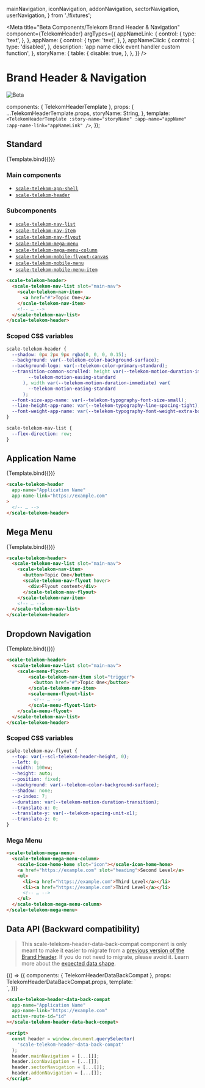   mainNavigation,
  iconNavigation,
  addonNavigation,
  sectorNavigation,
  userNavigation,
} from './fixtures';

<Meta
  title="Beta Components/Telekom Brand Header & Navigation"
  component={TelekomHeader}
  argTypes={{
    appNameLink: {
      control: {
        type: 'text',
      },
    },
    appName: {
      control: {
        type: 'text',
      },
    },
    appNameClick: {
      control: {
        type: 'disabled',
      },
      description: 'app name click event handler custom function',
    },
    storyName: {
      table: {
        disable: true,
      },
    },
  }}
/>

<div
  style={{
    display: 'inline-flex',
    alignItems: 'center',
    justifyContent: 'space-between',
    width: '100%',
  }}
>
  <h1>Brand Header & Navigation</h1>
  <img src="assets/beta.png" alt="Beta" />
</div>

  components: { TelekomHeaderTemplate },
  props: {
    ...TelekomHeaderTemplate.props,
    storyName: String,
  },
  template: `
    <TelekomHeaderTemplate
      :story-name="storyName"
      :app-name="appName"
      :app-name-link="appNameLink"
    />
  `,
});

## Standard

<Canvas withSource="none">
  <Story
    name="Standard"
    args={{ storyName: 'StoryStandard' }}
    inline={false}
    height={500}
  >
    {Template.bind({})}
  </Story>
</Canvas>

<ArgsTable story="Standard" />

### Main components

- [`scale-telekom-app-shell`](https://github.com/telekom/scale/tree/main/packages/components/src/components/telekom/telekom-app-shell)
- [`scale-telekom-header`](https://github.com/telekom/scale/tree/main/packages/components/src/components/telekom/telekom-header)

### Subcomponents

- [`scale-telekom-nav-list`](https://github.com/telekom/scale/tree/main/packages/components/src/components/telekom/telekom-nav-list)
- [`scale-telekom-nav-item`](https://github.com/telekom/scale/tree/main/packages/components/src/components/telekom/telekom-nav-item)
- [`scale-telekom-nav-flyout`](https://github.com/telekom/scale/tree/main/packages/components/src/components/telekom/telekom-nav-flyout)
- [`scale-telekom-mega-menu`](https://github.com/telekom/scale/tree/main/packages/components/src/components/telekom/telekom-mega-menu)
- [`scale-telekom-mega-menu-column`](https://github.com/telekom/scale/tree/main/packages/components/src/components/telekom/telekom-mega-menu)
- [`scale-telekom-mobile-flyout-canvas`](https://github.com/telekom/scale/tree/main/packages/components/src/components/telekom/telekom-mobile-flyout-canvas)
- [`scale-telekom-mobile-menu`](https://github.com/telekom/scale/tree/main/packages/components/src/components/telekom/telekom-mobile-menu)
- [`scale-telekom-mobile-menu-item`](https://github.com/telekom/scale/tree/main/packages/components/src/components/telekom/telekom-mobile-menu-item)

```html
<scale-telekom-header>
  <scale-telekom-nav-list slot="main-nav">
    <scale-telekom-nav-item>
      <a href="#">Topic One</a>
    </scale-telekom-nav-item>
    <!-- … -->
  </scale-telekom-nav-list>
</scale-telekom-header>
```

### Scoped CSS variables

```css
scale-telekom-header {
  --shadow: 0px 2px 9px rgba(0, 0, 0, 0.15);
  --background: var(--telekom-color-background-surface);
  --background-logo: var(--telekom-color-primary-standard);
  --transition-common-scrolled: height var(--telekom-motion-duration-immediate) var(
        --telekom-motion-easing-standard
      ), width var(--telekom-motion-duration-immediate) var(
        --telekom-motion-easing-standard
      );
  --font-size-app-name: var(--telekom-typography-font-size-small);
  --line-height-app-name: var(--telekom-typography-line-spacing-tight);
  --font-weight-app-name: var(--telekom-typography-font-weight-extra-bold);
}

scale-telekom-nav-list {
  --flex-direction: row;
}
```

## Application Name

<Canvas withSource="none">
  <Story
    name="Application Name"
    args={{ storyName: 'StoryStandard', appName: 'Application Name' }}
    inline={false}
    height={500}
  >
    {Template.bind({})}
  </Story>
</Canvas>

```html
<scale-telekom-header
  app-name="Application Name"
  app-name-link="https://example.com"
>
  <!-- … -->
</scale-telekom-header>
```

## Mega Menu

<Canvas withSource="none">
  <Story
    name="Mega Menu"
    args={{ storyName: 'StoryMegaMenu', appName: 'Application Name' }}
    inline={false}
    height={500}
  >
    {Template.bind({})}
  </Story>
</Canvas>

```html
<scale-telekom-header>
  <scale-telekom-nav-list slot="main-nav">
    <scale-telekom-nav-item>
      <button>Topic One</button>
      <scale-telekom-nav-flyout hover>
        <div>Flyout content</div>
      </scale-telekom-nav-flyout>
    </scale-telekom-nav-item>
    <!-- … -->
  </scale-telekom-nav-list>
</scale-telekom-header>
```

## Dropdown Navigation

<Canvas withSource="none">
  <Story
    name="Dropdown Navigation"
    args={{ storyName: 'StoryDropdown', appName: 'Application Name' }}
    inline={false}
    height={500}
  >
    {Template.bind({})}
  </Story>
</Canvas>

```html
<scale-telekom-header>
  <scale-telekom-nav-list slot="main-nav">
    <scale-menu-flyout>
        <scale-telekom-nav-item slot="trigger">
          <button href="#">Topic One</button>
        </scale-telekom-nav-item>
        <scale-menu-flyout-list>
          <!-- … -->
        </scale-menu-flyout-list>
    </scale-menu-flyout>    
  </scale-telekom-nav-list>
</scale-telekom-header>
```

### Scoped CSS variables

```css
scale-telekom-nav-flyout {
  --top: var(--scl-telekom-header-height, 0);
  --left: 0;
  --width: 100vw;
  --height: auto;
  --position: fixed;
  --background: var(--telekom-color-background-surface);
  --shadow: none;
  --z-index: 7;
  --duration: var(--telekom-motion-duration-transition);
  --translate-x: 0;
  --translate-y: var(--telekom-spacing-unit-x1);
  --translate-z: 0;
}
```

### Mega Menu

```html
<scale-telekom-mega-menu>
  <scale-telekom-mega-menu-column>
    <scale-icon-home-home slot="icon"></scale-icon-home-home>
    <a href="https://example.com" slot="heading">Second Level</a>
    <ul>
      <li><a href="https://example.com">Third Level</a></li>
      <li><a href="https://example.com">Third Level</a></li>
      <!-- … -->
    </ul>
  </scale-telekom-mega-menu-column>
</scale-telekom-mega-menu>
```

## Data API (Backward compatibility)

> This scale-telekom-header-data-back-compat component is only meant to make it easier to migrate from a [previous version of the Brand Header](?path=/usage/components-brand-header-navigation--standard). If you do not need to migrate, please avoid it. Learn more about the [expected data shape](https://github.com/telekom/scale/blob/main/packages/storybook-vue/stories/components/brand-header-navigation/fixtures.js).

<Canvas withSource="none">
  <Story
    name="Data API"
    inline={false}
    height={500}
    args={{
      mainNavigation: JSON.stringify(mainNavigation),
      iconNavigation: JSON.stringify(iconNavigation),
      addonNavigation: JSON.stringify(addonNavigation),
      sectorNavigation: JSON.stringify(sectorNavigation),
      userNavigation: JSON.stringify(userNavigation),
      activeRouteId: 'Third Level 24',
      appName: 'Application Name',
    }}
  >
    {() => ({
      components: { TelekomHeaderDataBackCompat },
      props: TelekomHeaderDataBackCompat.props,
      template: `
        <div class="brand-header-spacing">
          <scale-telekom-header-data-back-compat
            :main-navigation="mainNavigation"
            :icon-navigation="iconNavigation"
            :sector-navigation="sectorNavigation"
            :user-navigation="userNavigation"
            :addon-navigation="addonNavigation"
            :active-route-id="activeRouteId"
            :app-name="appName"
          >
          </scale-telekom-header-data-back-compat>
        </div>
      `,
    })}
  </Story>
</Canvas>

```html
<scale-telekom-header-data-back-compat
  app-name="Application Name"
  app-name-link="https://example.com"
  active-route-id="id"
></scale-telekom-header-data-back-compat>

<script>
  const header = window.document.querySelector(
    'scale-telekom-header-data-back-compat'
  );
  header.mainNavigation = [...[]];
  header.iconNavigation = [...[]];
  header.sectorNavigation = [...[]];
  header.addonNavigation = [...[]];
</script>
```
